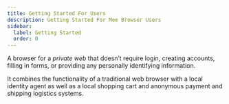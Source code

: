 ```yaml
---
title: Getting Started For Users
description: Getting Started For Mee Browser Users
sidebar:
  label: Getting Started
  order: 0
---
```


A browser for a *private web* that doesn’t require login, creating accounts, filling in forms, or providing any personally identifying information. 

It combines the functionality of a traditional web browser with a local identity agent as well as a local shopping cart and anonymous payment and shipping logistics systems.